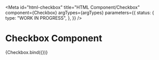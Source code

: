 <!-- @license CC0-1.0 -->


<Meta
  id="html-checkbox"
  title="HTML Component/Checkbox"
  component={Checkbox}
  argTypes={argTypes}
  parameters={{
    status: {
      type: "WORK IN PROGRESS",
    },
  }}
/>

# Checkbox Component

<Canvas>
  <Story name="Default" args={defaultArgs}>
    {Checkbox.bind({})}
  </Story>
</Canvas>

<ArgsTable story="Default" />
